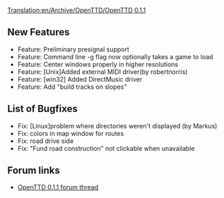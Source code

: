 [[Translation:en/Archive/OpenTTD/OpenTTD 0.1.1]]
{{en/Archive/OpenTTD/NaviPrevNext|prev=en/Archive/OpenTTD/OpenTTD 0.1|next=en/Archive/OpenTTD/OpenTTD 0.1.2|date=14 March 2004}}

==New Features==
*Feature: Preliminary presignal support
*Feature: Command line -g flag now optionally takes a game to load
*Feature: Center windows properly in higher resolutions
*Feature: [Unix]Added external MIDI driver(by robertnorris)
*Feature: [win32] Added DirectMusic driver
*Feature: Add "build tracks on slopes"

==List of Bugfixes==
*Fix: [Linux]problem where directories weren't displayed (by Markus)
*Fix: colors in map window for routes
*Fix: road drive side
*Fix: "Fund road construction" not clickable when unavailable

==Forum links==
*[http://www.tt-forums.net/viewtopic.php?f=29&t=6707 OpenTTD 0.1.1 forum thread]